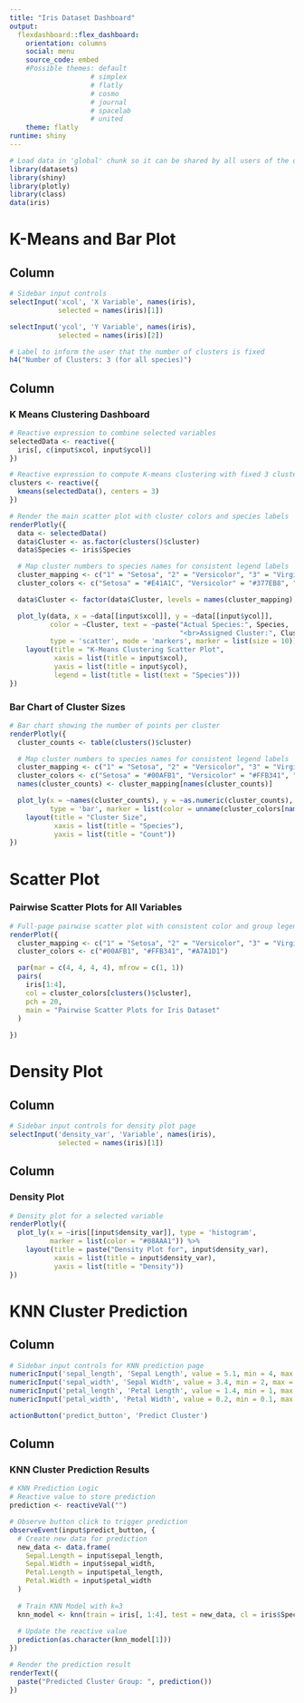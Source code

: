 ---
title: "Iris Dataset Dashboard"
output: 
  flexdashboard::flex_dashboard:
    orientation: columns
    social: menu
    source_code: embed
    #Possible themes: default
                    # simplex
                    # flatly
                    # cosmo
                    # journal
                    # spacelab
                    # united
    theme: flatly
runtime: shiny
---

```{r global, include=FALSE}
# Load data in 'global' chunk so it can be shared by all users of the dashboard
library(datasets)
library(shiny)
library(plotly)
library(class)  
data(iris)
```



K-Means and Bar Plot
=====================================================================
Column {.sidebar}
--------------------------------------------------------

```{r}
# Sidebar input controls
selectInput('xcol', 'X Variable', names(iris),
            selected = names(iris)[1])

selectInput('ycol', 'Y Variable', names(iris),
            selected = names(iris)[2])

# Label to inform the user that the number of clusters is fixed
h4("Number of Clusters: 3 (for all species)")
```

Column
-------------------------------------------------------------

### K Means Clustering Dashboard

```{r}
# Reactive expression to combine selected variables
selectedData <- reactive({
  iris[, c(input$xcol, input$ycol)]
})

# Reactive expression to compute K-means clustering with fixed 3 clusters
clusters <- reactive({
  kmeans(selectedData(), centers = 3)
})

# Render the main scatter plot with cluster colors and species labels
renderPlotly({
  data <- selectedData()
  data$Cluster <- as.factor(clusters()$cluster)
  data$Species <- iris$Species

  # Map cluster numbers to species names for consistent legend labels
  cluster_mapping <- c("1" = "Setosa", "2" = "Versicolor", "3" = "Virginica")
  cluster_colors <- c("Setosa" = "#E41A1C", "Versicolor" = "#377EB8", "Virginica" = "#4DAF4A")

  data$Cluster <- factor(data$Cluster, levels = names(cluster_mapping), labels = cluster_mapping)

  plot_ly(data, x = ~data[[input$xcol]], y = ~data[[input$ycol]], 
          color = ~Cluster, text = ~paste("Actual Species:", Species, 
                                          "<br>Assigned Cluster:", Cluster), 
          type = 'scatter', mode = 'markers', marker = list(size = 10)) %>%
    layout(title = "K-Means Clustering Scatter Plot",
           xaxis = list(title = input$xcol),
           yaxis = list(title = input$ycol),
           legend = list(title = list(text = "Species")))
})
```

### Bar Chart of Cluster Sizes

```{r}
# Bar chart showing the number of points per cluster
renderPlotly({
  cluster_counts <- table(clusters()$cluster)

  # Map cluster numbers to species names for consistent legend labels
  cluster_mapping <- c("1" = "Setosa", "2" = "Versicolor", "3" = "Virginica")
  cluster_colors <- c("Setosa" = "#00AFB1", "Versicolor" = "#FFB341", "Virginica" = "#A7A1D1")
  names(cluster_counts) <- cluster_mapping[names(cluster_counts)]

  plot_ly(x = ~names(cluster_counts), y = ~as.numeric(cluster_counts), 
          type = 'bar', marker = list(color = unname(cluster_colors[names(cluster_counts)]))) %>%
    layout(title = "Cluster Size", 
           xaxis = list(title = "Species"),
           yaxis = list(title = "Count"))
})
```

Scatter Plot
=======================================================================

### Pairwise Scatter Plots for All Variables

```{r}

# Full-page pairwise scatter plot with consistent color and group legend
renderPlot({
  cluster_mapping <- c("1" = "Setosa", "2" = "Versicolor", "3" = "Virginica")
  cluster_colors <- c("#00AFB1", "#FFB341", "#A7A1D1")

  par(mar = c(4, 4, 4, 4), mfrow = c(1, 1))
  pairs(
    iris[1:4], 
    col = cluster_colors[clusters()$cluster], 
    pch = 20, 
    main = "Pairwise Scatter Plots for Iris Dataset"
  )
  
})
```


Density Plot 
===========================================================

Column {.sidebar}
-----------------------------------------------------------
```{r}
# Sidebar input controls for density plot page
selectInput('density_var', 'Variable', names(iris),
            selected = names(iris)[1])
```

Column
-------------------------------------------------------------
### Density Plot

```{r}
# Density plot for a selected variable
renderPlotly({
  plot_ly(x = ~iris[[input$density_var]], type = 'histogram', 
          marker = list(color = "#08AAA1")) %>%
    layout(title = paste("Density Plot for", input$density_var),
           xaxis = list(title = input$density_var),
           yaxis = list(title = "Density"))
})
```

KNN Cluster Prediction
====================================================================

Column {.sidebar}
--------------------------------------------
```{r}
# Sidebar input controls for KNN prediction page
numericInput('sepal_length', 'Sepal Length', value = 5.1, min = 4, max = 8, step = 0.1)
numericInput('sepal_width', 'Sepal Width', value = 3.4, min = 2, max = 5, step = 0.1)
numericInput('petal_length', 'Petal Length', value = 1.4, min = 1, max = 7, step = 0.1)
numericInput('petal_width', 'Petal Width', value = 0.2, min = 0.1, max = 2.5, step = 0.1)

actionButton('predict_button', 'Predict Cluster')

```

Column
--------------------------------------------------------
### KNN Cluster Prediction Results
```{r}
# KNN Prediction Logic
# Reactive value to store prediction
prediction <- reactiveVal("")

# Observe button click to trigger prediction
observeEvent(input$predict_button, {
  # Create new data for prediction
  new_data <- data.frame(
    Sepal.Length = input$sepal_length,
    Sepal.Width = input$sepal_width,
    Petal.Length = input$petal_length,
    Petal.Width = input$petal_width
  )
  
  # Train KNN Model with k=3
  knn_model <- knn(train = iris[, 1:4], test = new_data, cl = iris$Species, k = 3)
  
  # Update the reactive value
  prediction(as.character(knn_model[1]))
})

# Render the prediction result
renderText({
  paste("Predicted Cluster Group: ", prediction())
})

```